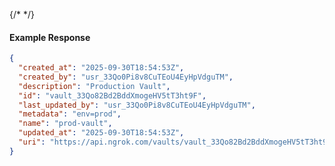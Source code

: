 {/* <!-- Code generated for API Clients. DO NOT EDIT. --> */}

#### Example Response
```json
{
  "created_at": "2025-09-30T18:54:53Z",
  "created_by": "usr_33Qo0Pi8v8CuTEoU4EyHpVdguTM",
  "description": "Production Vault",
  "id": "vault_33Qo82Bd2BddXmogeHV5tT3ht9F",
  "last_updated_by": "usr_33Qo0Pi8v8CuTEoU4EyHpVdguTM",
  "metadata": "env=prod",
  "name": "prod-vault",
  "updated_at": "2025-09-30T18:54:53Z",
  "uri": "https://api.ngrok.com/vaults/vault_33Qo82Bd2BddXmogeHV5tT3ht9F"
}

```